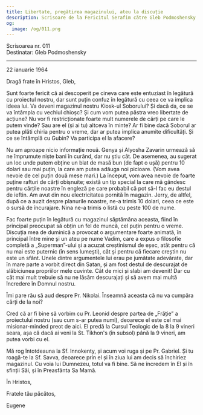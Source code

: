 ```yaml
---
title: Libertate, pregătirea magazinului, ateu la discuție
description: Scrisoare de la Fericitul Serafim către Gleb Podmoshensky.
og:
  image: /og/011.png
---
```


<div style={{textAlign:'right', fontFamily:'monospace'}}>Scrisoarea nr. 011</div>
<div style={{textAlign:'left', fontFamily:'monospace'}}>Destinatar: Gleb Podmoshensky</div>

---

22 ianuarie 1964

Dragă frate în Hristos, Gleb,

Sunt foarte fericit că ai descoperit pe cineva care este entuziast în legătură cu proiectul nostru, dar sunt puțin confuz în legătură cu ceea ce va implica ideea lui. Va deveni magazinul nostru Kiosk-ul Soborului? Și dacă da, ce se va întâmpla cu vechiul chioșc? Și cum vom putea păstra vreo libertate de acțiune? Nu vor fi restricționate foarte mult numerele de cărți pe care le putem vinde? Sau are el (și ai tu) altceva în minte? Ar fi bine dacă Soborul ar putea plăti chiria pentru o vreme, dar ar putea implica anumite dificultăți. Și ce se întâmplă cu Gubin? Va participa el la afacere?

Nu am aproape nicio informație nouă. Genya și Alyosha Zavarin urmează să ne împrumute niște bani în curând, dar nu știu cât. De asemenea, au sugerat un loc unde putem obține un blat de masă bun (de fapt o ușă) pentru 10 dolari sau mai puțin, la care am putea adăuga noi picioare. (Vom avea nevoie de cel puțin două mese mari.) La început, vom avea nevoie de foarte puține rafturi de cărți obișnuite; există un tip special la care mă gândesc pentru cărțile noastre în engleză pe care probabil că pot să-l fac eu destul de ieftin. Am avut din nou electricitatea pornită în magazin. Jerry, de altfel, după ce a auzit despre planurile noastre, ne-a trimis 10 dolari, ceea ce este o sursă de încurajare. Nina ne-a trimis o listă cu peste 100 de nume.

Fac foarte puțin în legătură cu magazinul săptămâna aceasta, fiind în principal preocupat să obțin un fel de muncă, cel puțin pentru o vreme. Discuția mea de duminică a provocat o argumentare foarte animată, în principal între mine și un ateu pe nume Vadim, care a expus o filosofie completă a „Superman”-ului și a acuzat creștinismul de eșec, atât pentru că nu mai este puternic (în sens lumești), cât și pentru că fiecare creștin nu este un sfânt. Unele dintre argumentele lui erau pe jumătate adevărate, dar în mare parte a vorbit direct din Satan, și am fost destul de descurajat de slăbiciunea propriilor mele cuvinte. Cât de mici și slabi am devenit! Dar cu cât mai mult trebuie să nu ne lăsăm descurajați și să avem mai multă încredere în Domnul nostru.

Îmi pare rău să aud despre Pr. Nikolai. Înseamnă aceasta că nu va cumpăra cărți de la noi?

Cred că ar fi bine să vorbim cu Pr. Leonid despre partea de „Frăție” a proiectului nostru (sau cum s-ar putea numi), deoarece el este cel mai misionar-minded preot de aici. El predă la Cursul Teologic de la 8 la 9 vineri seara, așa că dacă ai veni la St. Tikhon's (în subsol) până la 9 vineri, am putea vorbi cu el.

Mă rog întotdeauna la Sf. Innokenty, și acum voi ruga și pe Pr. Gabriel. Și tu roagă-te la Sf. Savva, deoarece prin el și în ziua lui am decis să închiriez magazinul. Cu voia lui Dumnezeu, totul va fi bine. Să ne încredem în El și în sfinții Săi, și în Preasfânta Sa Mamă.

În Hristos,

Fratele tău păcătos,

Eugene